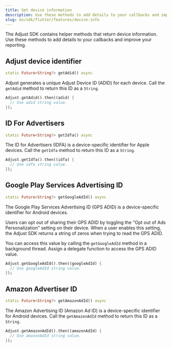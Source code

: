 ```yaml
---
title: Get device information
description: Use these methods to add details to your callbacks and improve your reporting.
slug: en/sdk/flutter/features/device-info
---
```


The Adjust SDK contains helper methods that return device information. Use these methods to add details to your callbacks and improve your reporting.

## Adjust device identifier

```dart title="Method signature"
static Future<String?> getAdid() async
```

Adjust generates a unique Adjust Device ID (ADID) for each device. Call the `getAdid` method to return this ID as a `String`.

```dart
Adjust.getAdid().then((adid) {
  // Use adid string value.
});
```

## ID For Advertisers

```dart title="Method signature"
static Future<String?> getIdfa() async
```

The ID for Advertisers (IDFA) is a device-specific identifier for Apple devices. Call the `getIdfa` method to return this ID as a `String`.

```dart
Adjust.getIdfa().then((idfa) {
  // Use idfa string value.
});
```

## Google Play Services Advertising ID

```dart title="Method signature"
static Future<String?> getGoogleAdId() async
```

The Google Play Services Advertising ID (GPS ADID) is a device-specific identifier for Android devices.

Users can opt out of sharing their GPS ADID by toggling the "Opt out of Ads Personalization" setting on their device. When a user enables this setting, the Adjust SDK returns a string of zeros when trying to read the GPS ADID.

You can access this value by calling the `getGoogleAdId` method in a background thread. Assign a delegate function to access the GPS ADID value.

```dart
Adjust.getGoogleAdId().then((googleAdId) {
  // Use googleAdId string value.
});
```

## Amazon Advertiser ID

```dart title="Method signature"
static Future<String?> getAmazonAdId() async
```

The Amazon Advertising ID (Amazon Ad ID) is a device-specific identifier for Android devices. Call the `getAmazonAdId` method to return this ID as a `String`.

```dart
Adjust.getAmazonAdId().then((amazonAdId) {
  // Use amazonAdId string value.
});
```
